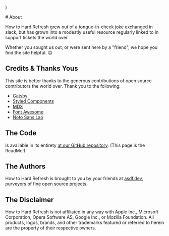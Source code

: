 
  <Seo
    title="About | How to Hard Refresh"
    description="Get to know How to Hard Refresh"
    pathname="/about/"
  />
)

<Static>
  # About

  How to Hard Refresh grew out of a tongue-in-cheek joke exchanged in slack, but has grown
  into a modestly useful resource regularly linked to in support tickets the world over.

  Whether you sought us out, or were sent here by a "friend", we hope you find the site helpful. 😊

  ## Credits & Thanks Yous

  This site is better thanks to the generous contributions of open source contributors the world over. Thank you to the
  following:

  - <a href="https://www.gatsbyjs.com/" target="_blank" rel="noopener noreferrer">Gatsby</a>
  - <a href="https://github.com/styled-components" target="_blank" rel="noopener noreferrer">Styled Components</a>
  - <a href="https://mdxjs.com/" target="_blank" rel="noopener noreferrer">MDX</a>
  - <a href="https://fontawesome.com/" target="_blank" rel="noopener noreferrer">Font Awesome</a>
  - <a href="https://notofonts.github.io/#lao" target="_blank" rel="noopener noreferrer">Noto Sans Lao</a>

  ## The Code

  Is available in its entirety [at our GitHub repository](https://github.com/asdfdotdev/How-To-Hard-Refresh).
  (This page is the ReadMe!)

  ## The Authors

  How to Hard Refresh is brought to you by your friends at [asdf.dev](https://asdf.dev), purveyors of fine open source
  projects.

  ## The Disclaimer

  How to Hard Refresh is not affiliated in any way with Apple Inc., Microsoft Corporation, Opera Software AS,
  Google Inc., or Mozilla Foundation. All products, logos, brands, and other trademarks featured or referred to herein
  are the property of their respective owners.
</Static>

